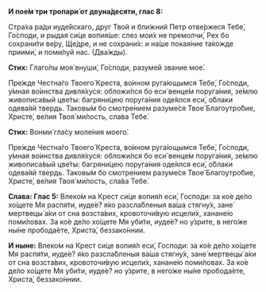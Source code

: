 **И пое́м три тропари́ от двуна́десяти, глас 8:**

Стра́ха ра́ди иуде́йскаго, друг Твой и бли́жний Петр отве́ржеся Тебе́, Го́споди, и рыдая си́це вопия́ше: слез мои́х не премолчи́, Рех бо сохрани́ти ве́ру, Ще́дре, и не сохрани́х: и на́ше покая́ние та́кожде приими́, и поми́луй нас. (Два́жды).

**Стих:** Глаго́лы моя́ внуши́, Го́споди, разуме́й звание мое́.

Пре́жде Честна́го Твоего́ Креста, во́ином руга́ющымся Тебе́, Го́споди, у́мная во́инства дивля́хуся: обложи́лся бо еси́ венце́м поруга́ния, зе́млю живописа́вый цве́ты: багряни́цею поруга́ния оде́ялся еси́, о́блаки одева́яй твердь. Таковы́м бо смотре́нием разуме́ся Твое́ Благоутро́бие, Христе́, ве́лия Твоя́ ми́лость, сла́ва Тебе́.

**Стих:** Вонми́ гла́су моле́ния моего́.

Пре́жде Честна́го Твоего́ Креста, во́ином руга́ющымся Тебе́, Го́споди, у́мная во́инства дивля́хуся: обложи́лся бо еси́ венце́м поруга́ния, зе́млю живописа́вый цве́ты: багряни́цею поруга́ния оде́ялся еси́, о́блаки одева́яй твердь. Таковы́м бо смотре́нием разуме́ся Твое́ Благоутро́бие, Христе́, ве́лия Твоя́ ми́лость, сла́ва Тебе́.

**Слава: Глас 5:** Влеко́м на Крест си́це вопия́л еси́, Господи: за ко́е де́ло хо́щете Мя распя́ти, иуде́е? я́ко разсла́бленыя ва́ша стягну́х, зане́ мертвецы́ а́ки от сна возста́вих, кровоточи́вую исцели́х, ханане́ю поми́ловах. За ко́е де́ло хо́щете Мя уби́ти, иуде́е? но у́зрите, в него́же ны́не пробода́ете, Христа́, беззако́ннии.

**И ныне:** Влеко́м на Крест си́це вопия́л еси́, Господи: за ко́е де́ло хо́щете Мя распя́ти, иуде́е? я́ко разсла́бленыя ва́ша стягну́х, зане́ мертвецы́ а́ки от сна возста́вих, кровоточи́вую исцели́х, ханане́ю поми́ловах. За ко́е де́ло хо́щете Мя уби́ти, иуде́е? но у́зрите, в него́же ны́не пробода́ете, Христа́, беззако́ннии.
